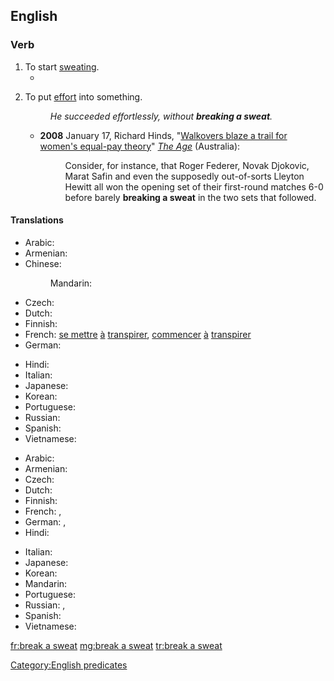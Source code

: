 ==English==

===Verb===
{{head|en|verb}}

# To start [[sweat]]ing.
#* {{quote-text|year=2001|author=Karon Karter|title=The Complete Idiot's Guide to the Pilates Method|page=119|isbn=9780028639833|url=http://books.google.com/books?id=i8Cfwg2jAg8C&pg=PA119&dq=%22breaking+a+sweat%22&lr=&sig=Kz7IWg-_Q5A22gJdpHhybH8-uRI|passage=Are you feeling stronger and more energetic, and even—dare I say it—'''breaking a sweat'''? No, not a pink-faced, dripping sweat; nevertheless, a little dewy under the arms and around your forehead.}}
# {{lb|en|idiomatic}} To put [[effort]] into something.
#: ''He succeeded effortlessly, without '''breaking a sweat'''.''
#* '''2008''' January 17, Richard Hinds, "[http://www.theage.com.au/news/tennis/walkovers-blaze-a-trail-for-womens-equalpay-theory/2008/01/16/1200419886582.html Walkovers blaze a trail for women's equal-pay theory]" ''[[w:The Age|The Age]]'' (Australia): 
#*: Consider, for instance, that Roger Federer, Novak Djokovic, Marat Safin and even the supposedly out-of-sorts Lleyton Hewitt all won the opening set of their first-round matches 6-0 before barely '''breaking a sweat''' in the two sets that followed.

====Translations====
{{trans-top|to start sweating}}
* Arabic: {{t-needed|ar}}
* Armenian: {{t+|hy|քրտնել|sc=Armn}}
* Chinese:
*: Mandarin: {{t+|cmn|出汗|tr=chūhàn|sc=Hani}}
* Czech: {{t|cs|zpotit|alt=zpotit se}}
* Dutch: {{t-needed|nl}}
* Finnish: {{t+|fi|hiki|alt=tulla hikeen}}
* French: [[se mettre]] [[à]] [[transpirer]], [[commencer]] [[à]] [[transpirer]]
* German: {{t|de|ins Schwitzen kommen}}
{{trans-mid}}
* Hindi: {{t-needed|hi}}
* Italian: {{t-needed|it}}
* Japanese: {{t|ja|汗をかく|tr=あせをかく, ase o kaku|sc=Jpan}}
* Korean: {{t-needed|ko}}
* Portuguese: {{t+|pt|começar}} {{t+|pt|a}} {{t+|pt|suar}}
* Russian: {{t+|ru|вспоте́ть|pf}}
* Spanish: {{t|es|comenzar a sudar}}
* Vietnamese: {{t-needed|vi}}
{{trans-bottom}}

{{trans-top|to put effort into something}}
* Arabic: {{t-needed|ar}}
* Armenian: {{t|hy|ջանք թափել|sc=Armn}}
* Czech: {{t|cs|zpotit|alt=zpotit se}}
* Dutch: {{t|nl|er flink voor werken}}
* Finnish: {{t+|fi|hiki|alt=tulla hikeen}}
* French: {{qualifier|without ...}} {{t+|fr|broncher|alt=sans broncher}}, {{qualifier|without ...}} {{t+|fr|sourciller|alt=sans sourciller}}
* German: {{t+|de|sich ins Zeug legen}}, {{t|de|ins Schwitzen kommen}}
* Hindi: {{t-needed|hi}}
{{trans-mid}}
* Italian: {{t-needed|it}}
* Japanese: {{t-needed|ja}}
* Korean: {{t-needed|ko}}
* Mandarin: {{t+|cmn|费劲|sc=Hani}}
* Portuguese: {{t|pt|esforçar-se}}
* Russian: {{t|ru|приложи́ть уси́лия|pf}}, {{t|ru|пошевели́ть па́льцем}}
* Spanish: {{t|es|sudar la gota gorda}}
* Vietnamese: {{t-needed|vi}}
{{trans-bottom}}

[[Category:English predicates]]

[[fr:break a sweat]]
[[mg:break a sweat]]
[[tr:break a sweat]]